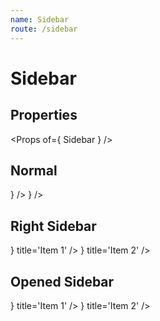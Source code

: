 ```yaml
---
name: Sidebar
route: /sidebar
---
```



# Sidebar

## Properties
<Props of={ Sidebar } />

## Normal
<Playground>
    <Container
        style={ { height: 256 } }>
        <Sidebar expanded={ false }>
            <List>
                <ListItem icon={ <IconBackup /> } />
                <ListItem icon={ <IconBackup /> } />
            </List>
        </Sidebar>
    </Container>
</Playground>

## Right Sidebar
<Playground>
    <Container
        style={ {
            margin: '24px',
            flexDirection: 'row-reverse',
            height: 256
        } }>
        <Sidebar open anchor='right'>
            <List>
                <ListItem icon={ <IconBackup /> } title='Item 1' />
                <ListItem icon={ <IconBackup /> } title='Item 2' />
            </List>
        </Sidebar>
    </Container>
</Playground>

## Opened Sidebar
<Playground>
    <Container style={ { height: 256 } }>
        <Sidebar open>
            <List>
                <ListItem icon={ <IconBackup /> } title='Item 1' />
                <ListItem icon={ <IconBackup /> } title='Item 2' />
            </List>
        </Sidebar>
    </Container>
</Playground>
